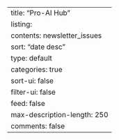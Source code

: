 ---
title: "Pro-AI Hub"
listing:
  contents: newsletter_issues
  sort: "date desc"
  type: default
  categories: true
  sort-ui: false
  filter-ui: false
  feed: false
  max-description-length: 250
comments: false
---